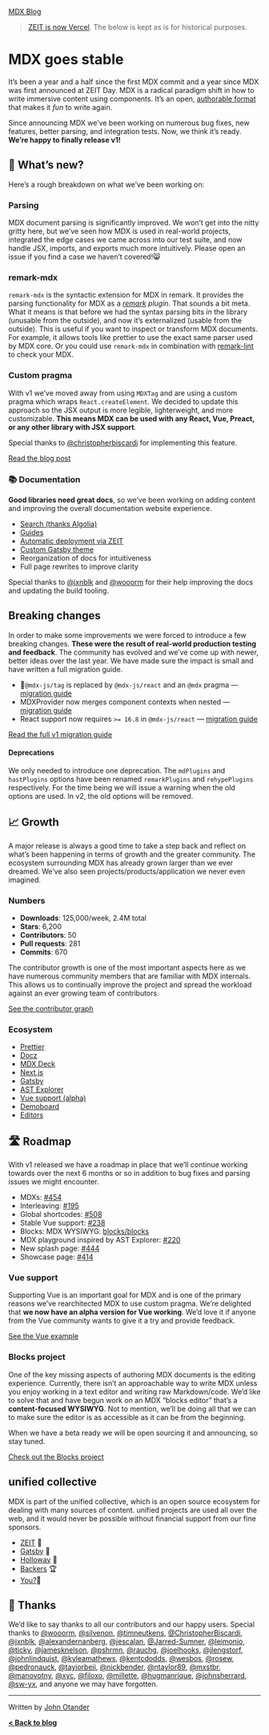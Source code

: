 [MDX Blog](/blog)

> [ZEIT is now Vercel](https://rauchg.com/2020/vercel).
> The below is kept as is for historical purposes.

# MDX goes stable

It’s been a year and a half since the first MDX commit and a year since MDX was
first announced at ZEIT Day.
MDX is a radical paradigm shift in how to write immersive content using
components.
It’s an open, [authorable format](https://johno.com/authorable-format) that
makes it *fun* to write again.

Since announcing MDX we’ve been working on numerous bug fixes, new features,
better parsing, and integration tests.
Now, we think it’s ready.
**We’re happy to finally release v1!**

## 🎉 What’s new?

Here’s a rough breakdown on what we’ve been working on:

### Parsing

MDX document parsing is significantly improved.
We won’t get into the nitty gritty here, but we’ve seen how MDX is used in
real-world projects, integrated the edge cases we came across into our test
suite, and now handle JSX, imports, and exports much more intuitively.
Please open an issue if you find a case we haven’t covered!😸

### remark-mdx

`remark-mdx` is the syntactic extension for MDX in remark.
It provides the parsing functionality for MDX as a
*[remark](https://github.com/remarkjs/remark) plugin*.
That sounds a bit meta.
What it means is that before we had the syntax parsing bits *in* the library
(unusable from the outside), and now it’s externalized (usable from the
outside).
This is useful if you want to inspect or transform MDX documents.
For example, it allows tools like prettier to use the exact same parser used by
MDX core.
Or you could use `remark-mdx` in combination with
[remark-lint](https://github.com/remarkjs/remark-lint) to check your MDX.

### Custom pragma

With v1 we’ve moved away from using `MDXTag` and are using a custom pragma which
wraps `React.createElement`.
We decided to update this approach so the JSX output is more legible,
lighterweight, and more customizable.
**This means MDX can be used with any React, Vue, Preact, or any other library
with JSX support**.

Special thanks to [@christopherbiscardi](https://github.com/christopherbiscardi)
for implementing this feature.

[Read the blog post](/blog/custom-pragma)

### 📚 Documentation

**Good libraries need great docs**, so we’ve been working on adding content and
improving the overall documentation website experience.

*   [Search (thanks Algolia)](https://mobile.twitter.com/4lpine/status/1114270174096412672)
*   [Guides](https://mdxjs.com)
*   [Automatic deployment via ZEIT](https://zeit.co)
*   [Custom Gatsby theme](https://gatsbyjs.org)
*   Reorganization of docs for intuitiveness
*   Full page rewrites to improve clarity

Special thanks to [@jxnblk](https://github.com/jxnblks) and
[@wooorm](https://github.com/wooorm) for their help improving the docs and
updating the build tooling.

## Breaking changes

In order to make some improvements we were forced to introduce a few breaking
changes.
**These were the result of real-world production testing and feedback**.
The community has evolved and we’ve come up with newer, better ideas over the
last year.
We have made sure the impact is small and have written a full migration guide.

*   🚨`@mdx-js/tag` is replaced by `@mdx-js/react` and an `@mdx` pragma
    — [migration guide](/migrating/v1#pragma)
*   MDXProvider now merges component contexts when nested
    — [migration guide](/migrating/v1#mdxprovider)
*   React support now requires `>= 16.8` in `@mdx-js/react`
    — [migration guide](/migrating/v1#react)

[Read the full v1 migration guide](/migrating/v1)

#### Deprecations

We only needed to introduce one deprecation.
The `mdPlugins` and `hastPlugins` options have been renamed `remarkPlugins` and
`rehypePlugins` respectively.
For the time being we will issue a warning when the old options are used.
In v2, the old options will be removed.

## 📈 Growth

A major release is always a good time to take a step back and reflect on what’s
been happening in terms of growth and the greater community.
The ecosystem surrounding MDX has already grown larger than we ever dreamed.
We’ve also seen projects/products/application we never even imagined.

### Numbers

*   **Downloads**: 125,000/week, 2.4M total
*   **Stars**: 6,200
*   **Contributors**: 50
*   **Pull requests**: 281
*   **Commits**: 670

The contributor growth is one of the most important aspects here as we have
numerous community members that are familiar with MDX internals.
This allows us to continually improve the project and spread the workload
against an ever growing team of contributors.

[See the contributor graph](https://github.com/mdx-js/mdx/graphs/contributors)

### Ecosystem

*   [Prettier](https://prettier.io)
*   [Docz](https://docz.site)
*   [MDX Deck](https://github.com/jxnblk/mdx-deck)
*   [Next.js](https://nextjs.org)
*   [Gatsby](https://gatsbyjs.org)
*   [AST Explorer](https://astexplorer.net)
*   [Vue support (alpha)](/vue)
*   [Demoboard](https://frontarm.com/demoboard/)
*   [Editors](/editors)

## 🛣 Roadmap

With v1 released we have a roadmap in place that we’ll continue working towards
over the next 6 months or so in addition to bug fixes and parsing issues we
might encounter.

*   MDXs: [#454](https://github.com/mdx-js/mdx/issues/454)
*   Interleaving: [#195](https://github.com/mdx-js/mdx/issues/195)
*   Global shortcodes: [#508](https://github.com/mdx-js/mdx/pull/508)
*   Stable Vue support: [#238](https://github.com/mdx-js/mdx/issues/238)
*   Blocks: MDX WYSIWYG: [blocks/blocks](https://github.com/blocks/blocks)
*   MDX playground inspired by AST Explorer: [#220](https://github.com/mdx-js/mdx/issues/220)
*   New splash page: [#444](https://github.com/mdx-js/mdx/issues/444)
*   Showcase page: [#414](https://github.com/mdx-js/mdx/issues/414)

### Vue support

Supporting Vue is an important goal for MDX and is one of the primary reasons
we’ve rearchitected MDX to use custom pragma.
We’re delighted that **we now have an alpha version for Vue working**.
We’d love it if anyone from the Vue community wants to give it a try and provide
feedback.

[See the Vue example](https://github.com/mdx-js/mdx/tree/master/examples/vue)

### Blocks project

One of the key missing aspects of authoring MDX documents is the editing
experience.
Currently, there isn’t an approachable way to write MDX unless you enjoy working
in a text editor and writing raw Markdown/code.
We’d like to solve that and have begun work on an MDX “blocks editor” that’s a
**content-focused WYSIWYG**.
Not to mention, we’ll be doing all that we can to make sure the editor is as
accessible as it can be from the beginning.

When we have a beta ready we will be open sourcing it and announcing, so stay
tuned.

[Check out the Blocks project](https://github.com/blocks/blocks)

## unified collective

MDX is part of the unified collective, which is an open source ecosystem for
dealing with many sources of content.
unified projects are used all over the web, and it would never be possible
without financial support from our fine sponsors.

*   [ZEIT](https://zeit.co) 🥇
*   [Gatsby](https://gatsbyjs.org) 🥇
*   [Holloway](https://www.holloway.com) 🥉
*   [Backers](https://opencollective.com/unified#budget) 🏆
*   [You?](https://opencollective.com/unified)👤

## 🙏 Thanks

We’d like to say thanks to all our contributors and our happy users.
Special thanks to
[@wooorm](https://github.com/wooorm),
[@silvenon](https://github.com/silvenon),
[@timneutkens](https://github.com/timneutkens),
[@ChristopherBiscardi](https://github.com/christopherbiscardi),
[@jxnblk](https://github.com/jxnblk),
[@alexandernanberg](https://github.com/alexandernanberg),
[@jescalan](https://github.com/jescalan),
[@Jarred-Sumner](https://github.com/Jarred-Sumner),
[@leimonio](https://github.com/leimonio),
[@ticky](https://github.com/ticky),
[@jamesknelson](https://github.com/jamesknelson),
[@pshrmn](https://github.com/pshrmn),
[@rauchg](https://github.com/rauchg),
[@joelhooks](https://github.com/joelhooks),
[@jlengstorf](https://github.com/jlengstorf),
[@johnlindquist](https://github.com/johnlindquist),
[@kyleamathews](https://github.com/kyleamathews),
[@kentcdodds](https://github.com/kentcdodds),
[@wesbos](https://github.com/wesbos),
[@rosew](https://github.com/rosew),
[@pedronauck](https://github.com/pedronauck),
[@tayiorbeii](https://github.com/tayiorbeii),
[@nickbender](https://github.com/nickbender),
[@ntaylor89](https://github.com/ntaylor89),
[@mxstbr](https://github.com/mxstbr),
[@manovotny](https://github.com/manovotny),
[@xyc](https://github.com/xyc),
[@filoxo](https://github.com/filoxo),
[@millette](https://github.com/millette),
[@hugmanrique](https://github.com/hugmanrique),
[@johnsherrard](https://github.com/johnsherrard),
[@sw-yx](https://github.com/sw-yx),
and anyone we may have forgotten.

***

Written by [John Otander](https://johno.com)

**[\< Back to blog](/blog)**
